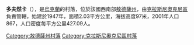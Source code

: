 {{coord|47|28|57|N|29|23|42|E|scale:30000|display=title}}

'''多夫然卡'''（{{lang-uk|Довжанка}}），是[[烏克蘭|烏克蘭]]的村落，位於該國西南部[[敖德薩州|敖德薩州]]，由[[克拉斯尼奧克尼區|克拉斯尼奧克尼區]]負責管轄，始建於1947年，面積2.03平方公里，海拔高度97米，2001年人口867，人口密度每平方公里427.09人。

{{DEFAULTSORT:Довжанка}}
[[Category:敖德薩州村落|Category:敖德薩州村落]]
[[Category:克拉斯尼奧克尼區村落|Category:克拉斯尼奧克尼區村落]]


{{Odessa-geo-stub}}